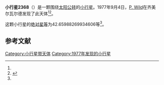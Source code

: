 {{Infobox planet
| bgcolour = #FFFFC0
| name = 2368 Beltrovata
| symbol = 
| image = 
| caption = 
| discovery = yes
| discovery_ref = 
| discoverer = [[P._Wild|P. Wild]]
| discovery_site = [[齐美尔瓦尔德|齐美尔瓦尔德]] 
| discovered = 1977年9月4日
| designations = yes
| mp_name = 
| named_after = 
| alt_names = 
| mp_category = [[阿莫尔型小行星|阿莫尔型小行星]]
| orbit_ref = <ref name="a">[http://ssd.jpl.nasa.gov/sbdb.cgi?sstr=2368 2368 Beltrovata] {{Wayback|url=http://ssd.jpl.nasa.gov/sbdb.cgi?sstr=2368 |date=20201130235815 }}，小行星數據庫瀏覽器（JPL Small-Body Database Browser）－[[美国国家航空航天局|美国国家航空航天局]]喷气推进实验室</ref>
| epoch = 2456400.5 (2013年4月18日更新)
| aphelion = {{convert|2.975222391628381|AU|km|3|abbr=on|lk=out}}
| perihelion = {{convert|1.233642852978867|AU|km|3|abbr=on}}
| semimajor = {{convert|2.104432622303624|AU|km|3|abbr=on}}
| eccentricity = 0.413788382
| period = 1115.067005 [[日|日]]<br />3.05[[儒略年|儒略年]]
| avg_speed = 
| inclination = 5.236431422973192
| asc_node = 287.5360043951938
| mean_anomaly = 
| arg_peri = 42.65988269934606
| satellites = 
| physical_characteristics = yes
| dimensions = 
| mass = 
| density = 
| surface_grav = 
| escape_velocity = 
| sidereal_day = 
| axial_tilt = 
| pole_ecliptic_lat = 
| pole_ecliptic_lon = 
| albedo = 
| temperatures= 
| temp_name1 = 
| mean_temp_1 = 
| max_temp_1 = 
| temp_name2 = 
| max_temp_2 = 
| spectral_type = 
| abs_magnitude = 42.65988269934606
}}

'''小行星2368'''（{{lang-en|2368 Beltrovata}}）是一颗围绕[[太阳|太阳]][[公转|公转]]的[[小行星|小行星]]。1977年9月4日，[[P._Wild|P. Wild]]在齐美尔瓦尔德发现了此天体<ref name="a" /><ref>{{cite news|title=小行星列表|url=http://cfa-www.harvard.edu/iau/lists/NumberedMPs.txt|accessdate=2013-07-08|newspaper=哈佛大学|archive-date=2008-05-17|archive-url=https://web.archive.org/web/20080517010638/http://cfa-www.harvard.edu/iau/lists/NumberedMPs.txt|dead-url=no}}</ref>。

这颗小行星的[[绝对星等|绝对星等]]为42.65988269934606等<ref name="a" />。

==参考文献==
{{reflist}}
{{Minor Planet Number|[[小行星2367|小行星2367]]|[[小行星2369|小行星2369]]}}

{{小天体}}

[[Category:小行星带天体|Category:小行星带天体]]
[[Category:1977年发现的小行星|Category:1977年发现的小行星]]

{{asteroid-stub}}